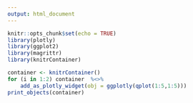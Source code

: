 ```yaml
---
output: html_document
---
```


```r
knitr::opts_chunk$set(echo = TRUE)
library(plotly)
library(ggplot2)
library(magrittr)
library(knitrContainer)
```

```r
container <- knitrContainer()
for (i in 1:2) container  %<>%
    add_as_plotly_widget(obj = ggplotly(qplot(1:5,1:5)))
print_objects(container)
```